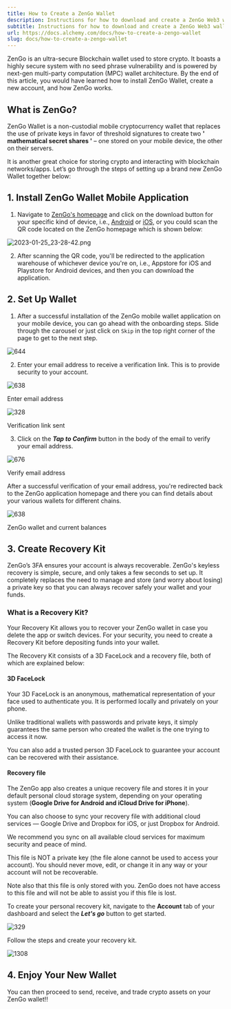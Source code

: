 ```yaml
---
title: How to Create a ZenGo Wallet
description: Instructions for how to download and create a ZenGo Web3 wallet for Ethereum and other chains
subtitle: Instructions for how to download and create a ZenGo Web3 wallet for Ethereum and other chains
url: https://docs.alchemy.com/docs/how-to-create-a-zengo-wallet
slug: docs/how-to-create-a-zengo-wallet
---
```


ZenGo is an ultra-secure Blockchain wallet used to store crypto. It boasts a highly secure system with no seed phrase vulnerability and is powered by next-gen multi-party computation (MPC) wallet architecture. By the end of this article, you would have learned how to install ZenGo Wallet, create a new account, and how ZenGo works.

## What is ZenGo?

ZenGo Wallet is a non-custodial mobile cryptocurrency wallet that replaces the use of private keys in favor of threshold signatures to create two **' mathematical secret shares '** – one stored on your mobile device, the other on their servers.

It is another great choice for storing crypto and interacting with blockchain networks/apps. Let’s go through the steps of setting up a brand new ZenGo Wallet together below:

## 1. Install ZenGo Wallet Mobile Application

1. Navigate to [ZenGo's homepage](https://zengo.com/) and click on the download button for your specific kind of device, i.e., [Android](https://play.google.com/store/apps/details?id=com.zengo.wallet\&shortlink=8cf0f98d\&c=oth_zengo-website_site-android\&pid=oth_zengo-website\&af_channel=Other\&source_caller=ui\&pli=1) or [iOS](https://apps.apple.com/app/zengo-crypto-bitcoin-wallet/id1440147115?shortlink=66788ce\&c=oth_zengo-website_ios%20site\&pid=oth_zengo-website\&af_channel=Other\&source_caller=ui), or you could scan the QR code located on the ZenGo homepage which is shown below:

![](bf85c6e-2023-01-25_23-28-42.png "2023-01-25_23-28-42.png")

2. After scanning the QR code, you'll be redirected to the application warehouse of whichever device you're on, i.e., Appstore for iOS and Playstore for Android devices, and then you can download the application.

## 2. Set Up Wallet

1. After a successful installation of the ZenGo mobile wallet application on your mobile device, you can go ahead with the onboarding steps. Slide through the carousel or just click on `Skip` in the top right corner of the page to get to the next step.

![644](95b2c2d-WhatsApp_Image_2023-01-27_at_00.51.20.jpeg "WhatsApp Image 2023-01-27 at 00.51.20.jpeg")

2. Enter your email address to receive a verification link. This is to provide security to your account.

![638](0b1eb51-WhatsApp_Image_2023-01-27_at_00.51.20_1.jpeg "WhatsApp Image 2023-01-27 at 00.51.20 (1).jpeg")

Enter email address

![328](7b1de50-2023-01-27_2-26-37.png "2023-01-27_2-26-37.png")

Verification link sent

3. Click on the ***Tap to Confirm*** button in the body of the email to verify your email address.

![676](de3a6ec-gmail_ZenGo.jpeg "gmail ZenGo.jpeg")

Verify email address

After a successful verification of your email address, you're redirected back to the ZenGo application homepage and there you can find details about your various wallets for different chains.

![638](77f6498-Wallet.jpeg "Wallet.jpeg")

ZenGo wallet and current balances

## 3. Create Recovery Kit

ZenGo’s 3FA ensures your account is always recoverable. ZenGo's keyless recovery is simple, secure, and only takes a few seconds to set up. It completely replaces the need to manage and store (and worry about losing) a private key so that you can always recover safely your wallet and your funds.

### What is a Recovery Kit?

Your Recovery Kit allows you to recover your ZenGo wallet in case you delete the app or switch devices. For your security, you need to create a Recovery Kit before depositing funds into your wallet.

<Tip>
  The Recovery Kit consists of a 3D FaceLock and a recovery file, both of which are explained below:
</Tip>

#### 3D FaceLock

Your 3D FaceLock is an anonymous, mathematical representation of your face used to authenticate you. It is performed locally and privately on your phone.

Unlike traditional wallets with passwords and private keys, it simply guarantees the same person who created the wallet is the one trying to access it now.

You can also add a trusted person 3D FaceLock to guarantee your account can be recovered with their assistance.

#### Recovery file

The ZenGo app also creates a unique recovery file and stores it in your default personal cloud storage system, depending on your operating system (**Google Drive for Android and iCloud Drive for iPhone**).

You can also choose to sync your recovery file with additional cloud services — Google Drive and Dropbox for iOS, or just Dropbox for Android.

We recommend you sync on all available cloud services for maximum security and peace of mind.

This file is NOT a private key (the file alone cannot be used to access your account). You should never move, edit, or change it in any way or your account will not be recoverable.

<Info>
  Note also that this file is only stored with you. ZenGo does not have access to this file and will not be able to assist you if this file is lost.
</Info>

To create your personal recovery kit, navigate to the **Account** tab of your dashboard and select the ***Let's go*** button to get started.

![329](1fd3752-2023-01-27_2-04-26.png "2023-01-27_2-04-26.png")

Follow the steps and create your recovery kit.

![1308](fa4b35c-face_id.png "face id.png")

## 4. Enjoy Your New Wallet

You can then proceed to send, receive, and trade crypto assets on your ZenGo wallet!!

